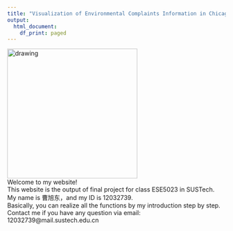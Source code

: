 ---
title: "Visualization of Environmental Complaints Information in Chicago"
output:
  html_document:
    df_print: paged
---
<img src="figs/CHI.jpg" alt="drawing" height="300"/>  
Welcome to my website!  
This website is the output of final project for class ESE5023 in SUSTech.  
My name is 曹旭东，and my ID is 12032739.  
Basically, you can realize all the functions by my introduction step by step.   
Contact me if you have any question via email: 12032739@mail.sustech.edu.cn   
